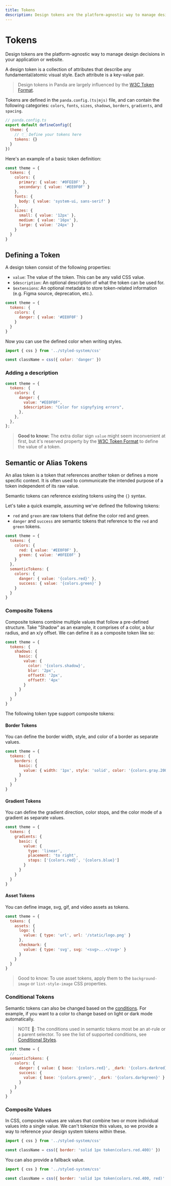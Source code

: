 ```yaml
---
title: Tokens
description: Design tokens are the platform-agnostic way to manage design decisions in your application or website.
---
```


# Tokens

Design tokens are the platform-agnostic way to manage design decisions in your application or website.

A design token is a collection of attributes that describe any fundamental/atomic visual style. Each attribute is a
key-value pair.

> Design tokens in Panda are largely influenced by the [W3C Token Format](https://tr.designtokens.org/format/).

Tokens are defined in the `panda.config.(ts|mjs)` file, and can contain the following categories: `colors`, `fonts`,
`sizes`, `shadows`, `borders`, `gradients`, and `spacing`.

```js
// panda.config.ts
export default defineConfig({
  theme: {
    // 👇🏻 Define your tokens here
    tokens: {}
  }
})
```

Here's an example of a basic token definition:

```js
const theme = {
  tokens: {
    colors: {
      primary: { value: '#0FEE0F' },
      secondary: { value: '#EE0F0F' }
    },
    fonts: {
      body: { value: 'system-ui, sans-serif' }
    },
    sizes: {
      small: { value: '12px' },
      medium: { value: '16px' },
      large: { value: '24px' }
    }
  }
}
```

## Defining a Token

A design token consist of the following properties:

- `value`: The value of the token. This can be any valid CSS value.
- `$description`: An optional description of what the token can be used for.
- `$extensions`: An optional metadata to store token-related information (e.g. Figma source, deprecation, etc.).

```js
const theme = {
  tokens: {
    colors: {
      danger: { value: '#EE0F0F' }
    }
  }
}
```

Now you can use the defined color when writing styles.

```js
import { css } from '../styled-system/css'

const className = css({ color: 'danger' })
```

### Adding a description

```js {6}
const theme = {
  tokens: {
    colors: {
      danger: {
        value: "#EE0F0F",
        $description: "Color for signyfying errors",
      },
    },
  },
};
```

> **Good to know:** The extra dollar sign `value` might seem inconvenient at first, but it's reserved property by the
> [W3C Token Format](https://tr.designtokens.org/format/#name-and-value) to define the value of a token.


## Semantic or Alias Tokens

An alias token is a token that references another token or defines a more specific context. It is often used to
communicate the intended purpose of a token independent of its raw value.

Semantic tokens can reference existing tokens using the `{}` syntax.

Let's take a quick example, assuming we've defined the following tokens:

- `red` and `green` are raw tokens that define the color red and green.
- `danger` and `success` are semantic tokens that reference to the `red` and `green` tokens.

```js
const theme = {
  tokens: {
    colors: {
      red: { value: '#EE0F0F' },
      green: { value: '#0FEE0F' }
    }
  },
  semanticTokens: {
    colors: {
      danger: { value: '{colors.red}' },
      success: { value: '{colors.green}' }
    }
  }
}
```

### Composite Tokens

Composite tokens combine multiple values that follow a pre-defined structure. Take "Shadow" as an example, it comprises
of a color, a blur radius, and an x/y offset. We can define it as a composite token like so:

```js
const theme = {
  tokens: {
    shadows: {
      basic: {
        value: {
          color: '{colors.shadow}',
          blur: '2px',
          offsetX: '2px',
          offsetY: '4px'
        }
      }
    }
  }
}
```

The following token type support composite tokens:

#### Border Tokens

You can define the border width, style, and color of a border as separate values.

```js
const theme = {
  tokens: {
    borders: {
      basic: {
        value: { width: '1px', style: 'solid', color: '{colors.gray.200}' }
      }
    }
  }
}
```

#### Gradient Tokens

You can define the gradient direction, color stops, and the color mode of a gradient as separate values.

```js
const theme = {
  tokens: {
    gradients: {
      basic: {
        value: {
          type: 'linear',
          placement: 'to right',
          stops: ['{colors.red}', '{colors.blue}']
        }
      }
    }
  }
}
```

#### Asset Tokens

You can define image, svg, gif, and video assets as tokens.

```js
const theme = {
  tokens: {
    assets: {
      logo: {
        value: { type: 'url', url: '/static/logo.png' }
      },
      checkmark: {
        value: { type: 'svg', svg: '<svg>...</svg>' }
      }
    }
  }
}
```

> Good to know: To use asset tokens, apply them to the `background-image` or `list-style-image` CSS properties.

### Conditional Tokens

Semantic tokens can also be changed based on the [conditions](/docs/concepts/conditional-styles.mdx). For example, if
you want to a color to change based on light or dark mode automatically.

> NOTE 🚨: The conditions used in semantic tokens most be an at-rule or a parent selector. To see the list of supported
> conditions, see [Conditional Styles](/docs/concepts/conditional-styles.mdx).

```js
const theme = {
  // ...
  semanticTokens: {
    colors: {
      danger: { value: { base: '{colors.red}', _dark: '{colors.darkred}' } },
      success: {
        value: { base: '{colors.green}', _dark: '{colors.darkgreen}' }
      }
    }
  }
}
```

### Composite Values

In CSS, composite values are values that combine two or more individual values into a single value. We can't tokenize
this values, so we provide a way to reference your design system tokens within these.

```js
import { css } from '../styled-system/css'

const className = css({ border: 'solid 1px token(colors.red.400)' })
```

You can also provide a fallback value.

```js
import { css } from '../styled-system/css'

const className = css({ border: 'solid 1px token(colors.red.400, red)' })
```
